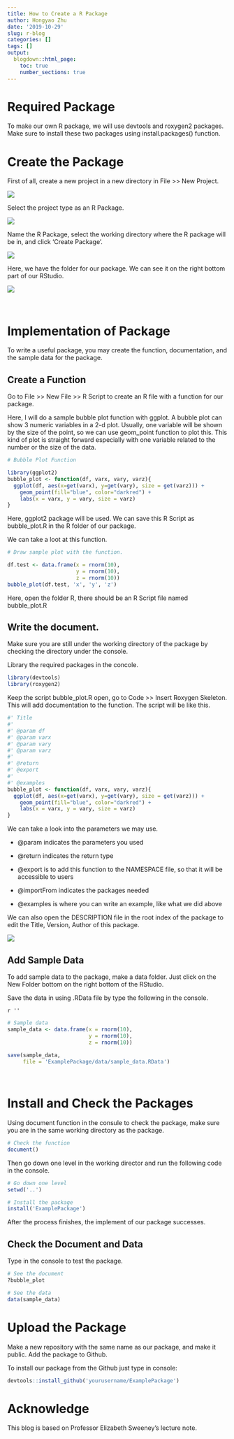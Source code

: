 ---
title: How to Create a R Package
author: Hongyao Zhu
date: '2019-10-29'
slug: r-blog
categories: []
tags: []
output:
  blogdown::html_page:
    toc: true
    number_sections: true
---
# Required Package

To make our own R package, we will use devtools and roxygen2 packages. Make sure to install these two packages using install.packages() function.

# Create the Package

First of all, create a new project in a new directory in File >> New Project.

![](/blog/2019-10-29-r-blog_files/1.jpg)

Select the project type as an R Package.

![](/blog/2019-10-29-r-blog_files/2.bmp)

Name the R Package, select the working directory where the R package will be in, and click 'Create Package'.

![](/blog/2019-10-29-r-blog_files/3.jpg)

Here, we have the folder for our package. We can see it on the right bottom part of our RStudio.

![](/blog/2019-10-29-r-blog_files/4.bmp)

&nbsp;&nbsp;&nbsp;&nbsp;

# Implementation of Package

To write a useful package, you may create the function, documentation, and the sample data for the package.

## Create a Function

Go to File >> New File >> R Script to create an R file with a function for our package.

Here, I will do a sample bubble plot function with ggplot. A bubble plot can show 3 numeric variables in a 2-d plot. Usually, one variable will be shown by the size of the point, so we can use geom_point function to plot this. This kind of plot is straight forward especially with one variable related to the number or the size of the data.

```{r, message=FALSE}
# Bubble Plot Function

library(ggplot2)
bubble_plot <- function(df, varx, vary, varz){
  ggplot(df, aes(x=get(varx), y=get(vary), size = get(varz))) +
    geom_point(fill="blue", color="darkred") + 
    labs(x = varx, y = vary, size = varz)
}
```

Here, ggplot2 package will be used. We can save this R Script as bubble_plot.R in the R folder of our package.

We can take a loot at this function.

```{r}
# Draw sample plot with the function.

df.test <- data.frame(x = rnorm(10),
                      y = rnorm(10),
                      z = rnorm(10))
bubble_plot(df.test, 'x', 'y', 'z')

```

Here, open the folder R, there should be an R Script file named bubble_plot.R

## Write the document.

Make sure you are still under the working directory of the package by checking the directory under the console.

Library the required packages in the concole.

```{r, message=FALSE}
library(devtools)
library(roxygen2)
```

Keep the script bubble_plot.R open, go to Code >> Insert Roxygen Skeleton. This will add documentation to the function. The script will be like this. 

```{r, message=FALSE}
#' Title
#'
#' @param df 
#' @param varx 
#' @param vary 
#' @param varz 
#'
#' @return
#' @export
#'
#' @examples
bubble_plot <- function(df, varx, vary, varz){
  ggplot(df, aes(x=get(varx), y=get(vary), size = get(varz))) +
    geom_point(fill="blue", color="darkred") + 
    labs(x = varx, y = vary, size = varz)
}
```

We can take a look into the parameters we may use.

* @param indicates the parameters you used

* @return indicates the return type

* @export is to add this function to the NAMESPACE file, so that it will be accessible to users

* @importFrom indicates the packages needed

* @examples is where you can write an example, like what we did above

We can also open the DESCRIPTION file in the root index of the package to edit the Title, Version, Author of this package.

![](/blog/2019-10-29-r-blog_files/7.bmp)

## Add Sample Data

To add sample data to the package, make a data folder. Just click on the New Folder bottom on the right bottom of the RStudio.

Save the data in using .RData file by type the following in the console.

`r ''`
```{r, eval=FALSE}
# Sample data
sample_data <- data.frame(x = rnorm(10),
                          y = rnorm(10),
                          z = rnorm(10))
                          
save(sample_data, 
     file = 'ExamplePackage/data/sample_data.RData')
```

&nbsp;&nbsp;&nbsp;&nbsp;

# Install and Check the Packages

Using document function in the consule to check the package, make sure you are in the same working directory as the package.

```{r, eval=FALSE}
# Check the function
document()
```

Then go down one level in the working director and run the following code in the console.

```{r, eval=FALSE}
# Go down one level
setwd('..')

# Install the package
install('ExamplePackage')
```

After the process finishes, the implement of our package successes.

## Check the Document and Data

Type in the console to test the package.

```{r, eval=FALSE}
# See the document
?bubble_plot

# See the data
data(sample_data)
```

# Upload the Package

Make a new repository with the same name as our package, and make it public. Add the package to Github.

To install our package from the Github just type in console:

```{r, eval=FALSE}
devtools::install_github('yourusername/ExamplePackage')
```

# Acknowledge

This blog is based on Professor Elizabeth Sweeney's lecture note.